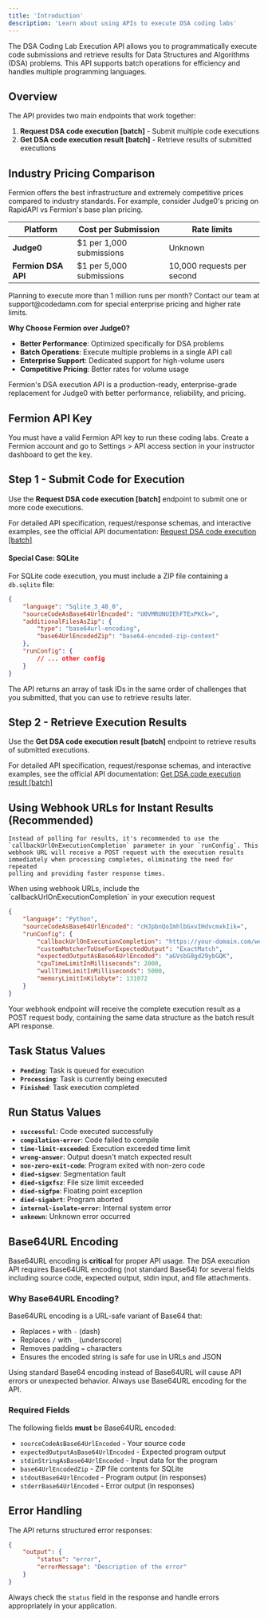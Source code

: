 ```yaml
---
title: 'Introduction'
description: 'Learn about using APIs to execute DSA coding labs'
---
```


The DSA Coding Lab Execution API allows you to programmatically execute code submissions and retrieve results for Data Structures and Algorithms (DSA) problems. This API supports batch operations for efficiency and handles multiple programming languages.

## Overview

The API provides two main endpoints that work together:

1. **Request DSA code execution [batch]** - Submit multiple code executions
2. **Get DSA code execution result [batch]** - Retrieve results of submitted executions

## Industry Pricing Comparison

Fermion offers the best infrastructure and extremely competitive prices compared to industry standards. For example, consider Judge0's pricing on RapidAPI vs Fermion's base plan pricing.

| Platform            | Cost per Submission      | Rate limits                |
| ------------------- | ------------------------ | -------------------------- |
| **Judge0**          | $1 per 1,000 submissions | Unknown                    |
| **Fermion DSA API** | $1 per 5,000 submissions | 10,000 requests per second |

<Info>
	Planning to execute more than 1 million runs per month? Contact our
	team at support@codedamn.com for special enterprise pricing and higher rate limits.
</Info>

**Why Choose Fermion over Judge0?**

-   **Better Performance**: Optimized specifically for DSA problems
-   **Batch Operations**: Execute multiple problems in a single API call
-   **Enterprise Support**: Dedicated support for high-volume users
-   **Competitive Pricing**: Better rates for volume usage

<Check>
	Fermion's DSA execution API is a production-ready, enterprise-grade
	replacement for Judge0 with better performance, reliability, and pricing.
</Check>

## Fermion API Key

You must have a valid Fermion API key to run these coding labs. Create a Fermion account and go to Settings > API access section in your instructor dashboard to get the key.

## Step 1 - Submit Code for Execution

Use the **Request DSA code execution [batch]** endpoint to submit one or more code executions.

For detailed API specification, request/response schemas, and interactive examples, see the official API documentation: [Request DSA code execution [batch]](https://docs.fermion.app/api-reference/dsa/request-dsa-code-execution-[batch])

#### Special Case: SQLite

For SQLite code execution, you must include a ZIP file containing a `db.sqlite` file:

```json
{
	"language": "Sqlite_3_48_0",
	"sourceCodeAsBase64UrlEncoded": "U0VMRUNUIEhFTExPKCk=",
	"additionalFilesAsZip": {
		"type": "base64url-encoding",
		"base64UrlEncodedZip": "base64-encoded-zip-content"
	},
	"runConfig": {
		// ... other config
	}
}
```

The API returns an array of task IDs in the same order of challenges that you submitted, that you can use to retrieve results later.

## Step 2 - Retrieve Execution Results

Use the **Get DSA code execution result [batch]** endpoint to retrieve results of submitted executions.

For detailed API specification, request/response schemas, and interactive examples, see the official API documentation: [Get DSA code execution result [batch]](https://docs.fermion.app/api-reference/dsa/get-dsa-code-execution-result-[batch])

## Using Webhook URLs for Instant Results (Recommended)

    Instead of polling for results, it's recommended to use the
    `callbackUrlOnExecutionCompletion` parameter in your `runConfig`. This
    webhook URL will receive a POST request with the execution results
    immediately when processing completes, eliminating the need for repeated
    polling and providing faster response times.

<Tip>
	When using webhook URLs, include the `callbackUrlOnExecutionCompletion` in
	your execution request
</Tip>

```json
{
	"language": "Python",
	"sourceCodeAsBase64UrlEncoded": "cHJpbnQoImhlbGxvIHdvcmxkIik=",
	"runConfig": {
		"callbackUrlOnExecutionCompletion": "https://your-domain.com/webhook/execution-complete",
		"customMatcherToUseForExpectedOutput": "ExactMatch",
		"expectedOutputAsBase64UrlEncoded": "aGVsbG8gd29ybGQK",
		"cpuTimeLimitInMilliseconds": 2000,
		"wallTimeLimitInMilliseconds": 5000,
		"memoryLimitInKilobyte": 131072
	}
}
```

Your webhook endpoint will receive the complete execution result as a POST request body, containing the same data structure as the batch result API response.

## Task Status Values

-   **`Pending`**: Task is queued for execution
-   **`Processing`**: Task is currently being executed
-   **`Finished`**: Task execution completed

## Run Status Values

-   **`successful`**: Code executed successfully
-   **`compilation-error`**: Code failed to compile
-   **`time-limit-exceeded`**: Execution exceeded time limit
-   **`wrong-answer`**: Output doesn't match expected result
-   **`non-zero-exit-code`**: Program exited with non-zero code
-   **`died-sigsev`**: Segmentation fault
-   **`died-sigxfsz`**: File size limit exceeded
-   **`died-sigfpe`**: Floating point exception
-   **`died-sigabrt`**: Program aborted
-   **`internal-isolate-error`**: Internal system error
-   **`unknown`**: Unknown error occurred

## Base64URL Encoding

Base64URL encoding is **critical** for proper API usage. The DSA execution API requires Base64URL encoding (not standard Base64) for several fields including source code, expected output, stdin input, and file attachments.

### Why Base64URL Encoding?

Base64URL encoding is a URL-safe variant of Base64 that:

-   Replaces `+` with `-` (dash)
-   Replaces `/` with `_` (underscore)
-   Removes padding `=` characters
-   Ensures the encoded string is safe for use in URLs and JSON

<Warning>
	Using standard Base64 encoding instead of Base64URL will cause API errors or
	unexpected behavior. Always use Base64URL encoding for the API.
</Warning>

### Required Fields

The following fields **must** be Base64URL encoded:

-   `sourceCodeAsBase64UrlEncoded` - Your source code
-   `expectedOutputAsBase64UrlEncoded` - Expected program output
-   `stdinStringAsBase64UrlEncoded` - Input data for the program
-   `base64UrlEncodedZip` - ZIP file contents for SQLite
-   `stdoutBase64UrlEncoded` - Program output (in responses)
-   `stderrBase64UrlEncoded` - Error output (in responses)

## Error Handling

The API returns structured error responses:

```json
{
	"output": {
		"status": "error",
		"errorMessage": "Description of the error"
	}
}
```

Always check the `status` field in the response and handle errors appropriately in your application.
